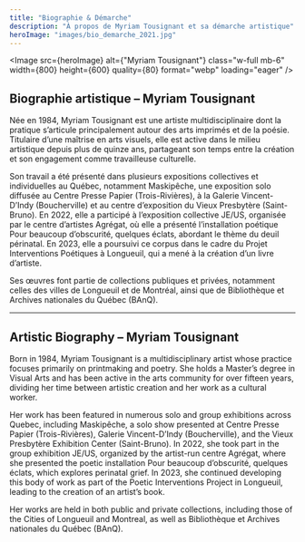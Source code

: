 ```yaml
---
title: "Biographie & Démarche"
description: "À propos de Myriam Tousignant et sa démarche artistique"
heroImage: "images/bio_demarche_2021.jpg"
---
```


  <Image 
    src={heroImage} 
    alt={"Myriam Tousignant"} 
    class="w-full mb-6"
    width={800}
    height={600}
    quality={80}
    format="webp"
    loading="eager"
  />

## Biographie artistique – Myriam Tousignant 

Née en 1984, Myriam Tousignant est une artiste multidisciplinaire dont la pratique s’articule principalement autour des arts imprimés et de la poésie. Titulaire d’une maîtrise en arts visuels, elle est active dans le milieu artistique depuis plus de quinze ans, partageant son temps entre la création et son engagement comme travailleuse culturelle. 

Son travail a été présenté dans plusieurs expositions collectives et individuelles au Québec, notamment Maskipêche, une exposition solo diffusée au Centre Presse Papier (Trois-Rivières), à la Galerie Vincent-D’Indy (Boucherville) et au centre d’exposition du Vieux Presbytère (Saint-Bruno). En 2022, elle a participé à l’exposition collective JE/US, organisée par le centre d’artistes Agrégat, où elle a présenté l’installation poétique Pour beaucoup d’obscurité, quelques éclats, abordant le thème du deuil périnatal. En 2023, elle a poursuivi ce corpus dans le cadre du Projet Interventions Poétiques à Longueuil, qui a mené à la création d’un livre d’artiste. 

Ses œuvres font partie de collections publiques et privées, notamment celles des villes de Longueuil et de Montréal, ainsi que de Bibliothèque et Archives nationales du Québec (BAnQ). 

---

## Artistic Biography – Myriam Tousignant 

Born in 1984, Myriam Tousignant is a multidisciplinary artist whose practice focuses primarily on printmaking and poetry. She holds a Master’s degree in Visual Arts and has been active in the arts community for over fifteen years, dividing her time between artistic creation and her work as a cultural worker. 

Her work has been featured in numerous solo and group exhibitions across Quebec, including Maskipêche, a solo show presented at Centre Presse Papier (Trois-Rivières), Galerie Vincent-D’Indy (Boucherville), and the Vieux Presbytère Exhibition Center (Saint-Bruno). In 2022, she took part in the group exhibition JE/US, organized by the artist-run centre Agrégat, where she presented the poetic installation Pour beaucoup d’obscurité, quelques éclats, which explores perinatal grief. In 2023, she continued developing this body of work as part of the Poetic Interventions Project in Longueuil, leading to the creation of an artist’s book. 

Her works are held in both public and private collections, including those of the Cities of Longueuil and Montreal, as well as Bibliothèque et Archives nationales du Québec (BAnQ). 

 

 